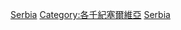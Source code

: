 {{Portal|塞爾維亞}}

[[Category:3千紀各國|Serbia]]
[[Category:各千紀塞爾維亞|Category:各千紀塞爾維亞]]
[[Category:3千紀歐洲|Serbia]]
